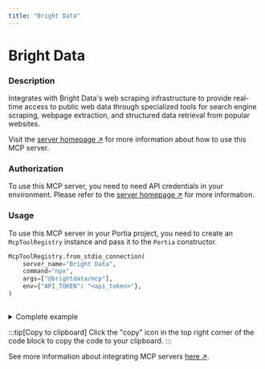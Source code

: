 ```yaml
---
title: "Bright Data"
---
```

<!-- WARNING: This file is auto-generated by generate_tool_docs.py. Do not edit manually. -->


# Bright Data

### Description

Integrates with Bright Data's web scraping infrastructure to provide real-time access to public web data through specialized tools for search engine scraping, webpage extraction, and structured data retrieval from popular websites.

Visit the [server homepage ↗](https://github.com/brightdata/brightdata-mcp) for more information about how to use this MCP server.

### Authorization


To use this MCP server, you need to need API credentials in your environment. Please refer to the [server homepage ↗](https://github.com/brightdata/brightdata-mcp) for more information.


### Usage

To use this MCP server in your Portia project, you need to create an `McpToolRegistry` instance and pass it to the `Portia` constructor.

```python
McpToolRegistry.from_stdio_connection(
    server_name="Bright Data",
    command="npx",
    args=["@brightdata/mcp"],
    env={"API_TOKEN": "<api_token>"},
)
                    
```

<details>
<summary>Complete example</summary>

Extending the tool set in the `DefaultToolRegistry` with the local MCP server:

```python
from portia import DefaultToolRegistry, McpToolRegistry, Portia, Config

config = Config.from_default()
tool_registry = DefaultToolRegistry(config) +  McpToolRegistry.from_stdio_connection(
    server_name="Bright Data",
    command="npx",
    args=["@brightdata/mcp"],
    env={"API_TOKEN": "<api_token>"},
)
                    

portia = Portia(config=config, tools=tool_registry)
```

</details>

:::tip[Copy to clipboard]
Click the "copy" icon in the top right corner of the code block to copy the code to your clipboard.
:::

See more information about integrating MCP servers [here ↗](/mcp-servers).

